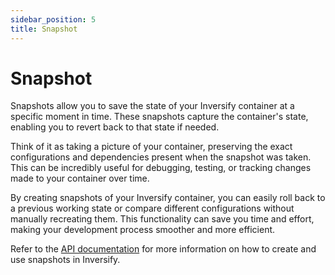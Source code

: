```yaml
---
sidebar_position: 5
title: Snapshot
---
```


# Snapshot

Snapshots allow you to save the state of your Inversify container at a specific moment in time. These snapshots capture the container's state, enabling you to revert back to that state if needed.

Think of it as taking a picture of your container, preserving the exact configurations and dependencies present when the snapshot was taken. This can be incredibly useful for debugging, testing, or tracking changes made to your container over time.

By creating snapshots of your Inversify container, you can easily roll back to a previous working state or compare different configurations without manually recreating them. This functionality can save you time and effort, making your development process smoother and more efficient.

Refer to the [API documentation](../api/container.mdx#snapshot) for more information on how to create and use snapshots in Inversify.
